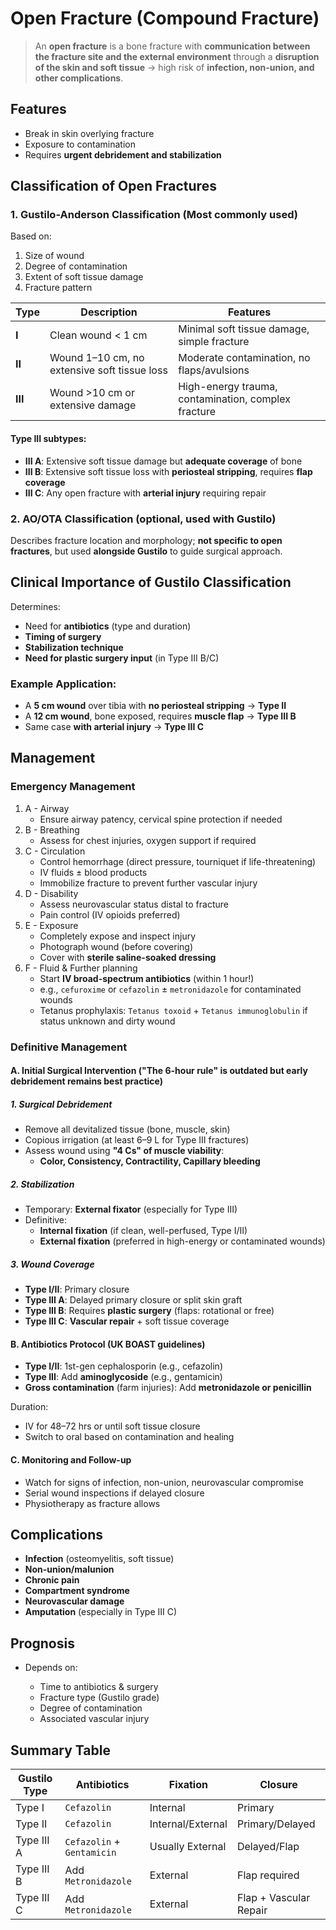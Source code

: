 # Open Fracture (Compound Fracture)

> An **open fracture** is a bone fracture with **communication between the fracture site and the external environment** through a **disruption of the skin and soft tissue** → high risk of **infection, non-union, and other complications**.

## Features

- Break in skin overlying fracture
- Exposure to contamination
- Requires **urgent debridement and stabilization**

## Classification of Open Fractures

### 1. Gustilo-Anderson Classification (Most commonly used)

Based on:

1. Size of wound
1. Degree of contamination
1. Extent of soft tissue damage
1. Fracture pattern

| Type    | Description                                  | Features                                            |
| ------- | -------------------------------------------- | --------------------------------------------------- |
| **I**   | Clean wound < 1 cm                           | Minimal soft tissue damage, simple fracture         |
| **II**  | Wound 1–10 cm, no extensive soft tissue loss | Moderate contamination, no flaps/avulsions          |
| **III** | Wound >10 cm or extensive damage             | High-energy trauma, contamination, complex fracture |

#### Type III subtypes:

- **III A**: Extensive soft tissue damage but **adequate coverage** of bone
- **III B**: Extensive soft tissue loss with **periosteal stripping**, requires **flap coverage**
- **III C**: Any open fracture with **arterial injury** requiring repair

### 2. AO/OTA Classification (optional, used with Gustilo)

Describes fracture location and morphology; **not specific to open fractures**, but used **alongside Gustilo** to guide surgical approach.

## Clinical Importance of Gustilo Classification

Determines:

- Need for **antibiotics** (type and duration)
- **Timing of surgery**
- **Stabilization technique**
- **Need for plastic surgery input** (in Type III B/C)

### Example Application:

- A **5 cm wound** over tibia with **no periosteal stripping** → **Type II**
- A **12 cm wound**, bone exposed, requires **muscle flap** → **Type III B**
- Same case **with arterial injury** → **Type III C**

## Management

### Emergency Management

1. A - Airway
   - Ensure airway patency, cervical spine protection if needed
1. B - Breathing
   - Assess for chest injuries, oxygen support if required
1. C - Circulation
   - Control hemorrhage (direct pressure, tourniquet if life-threatening)
   - IV fluids ± blood products
   - Immobilize fracture to prevent further vascular injury
1. D - Disability
   - Assess neurovascular status distal to fracture
   - Pain control (IV opioids preferred)
1. E - Exposure
   - Completely expose and inspect injury
   - Photograph wound (before covering)
   - Cover with **sterile saline-soaked dressing**
1. F - Fluid & Further planning
   - Start **IV broad-spectrum antibiotics** (within 1 hour!)
   - e.g., `cefuroxime` or `cefazolin` ± `metronidazole` for contaminated wounds
   - Tetanus prophylaxis: `Tetanus toxoid` + `Tetanus immunoglobulin` if status unknown and dirty wound

### Definitive Management

#### A. Initial Surgical Intervention ("The 6-hour rule" is outdated but early debridement remains best practice)

##### 1. Surgical Debridement

- Remove all devitalized tissue (bone, muscle, skin)
- Copious irrigation (at least 6–9 L for Type III fractures)
- Assess wound using **"4 Cs" of muscle viability**:
  - **Color, Consistency, Contractility, Capillary bleeding**

##### 2. Stabilization

- Temporary: **External fixator** (especially for Type III)
- Definitive:
  - **Internal fixation** (if clean, well-perfused, Type I/II)
  - **External fixation** (preferred in high-energy or contaminated wounds)

##### 3. Wound Coverage

- **Type I/II**: Primary closure
- **Type III A**: Delayed primary closure or split skin graft
- **Type III B**: Requires **plastic surgery** (flaps: rotational or free)
- **Type III C**: **Vascular repair** + soft tissue coverage

#### B. Antibiotics Protocol (UK BOAST guidelines)

- **Type I/II**: 1st-gen cephalosporin (e.g., cefazolin)
- **Type III**: Add **aminoglycoside** (e.g., gentamicin)
- **Gross contamination** (farm injuries): Add **metronidazole or penicillin**

Duration:

- IV for 48–72 hrs or until soft tissue closure
- Switch to oral based on contamination and healing

#### C. Monitoring and Follow-up

- Watch for signs of infection, non-union, neurovascular compromise
- Serial wound inspections if delayed closure
- Physiotherapy as fracture allows

## Complications

- **Infection** (osteomyelitis, soft tissue)
- **Non-union/malunion**
- **Chronic pain**
- **Compartment syndrome**
- **Neurovascular damage**
- **Amputation** (especially in Type III C)

## Prognosis

- Depends on:

  - Time to antibiotics & surgery
  - Fracture type (Gustilo grade)
  - Degree of contamination
  - Associated vascular injury

## Summary Table

| Gustilo Type | Antibiotics                | Fixation          | Closure                |
| ------------ | -------------------------- | ----------------- | ---------------------- |
| Type I       | `Cefazolin`                | Internal          | Primary                |
| Type II      | `Cefazolin`                | Internal/External | Primary/Delayed        |
| Type III A   | `Cefazolin` + `Gentamicin` | Usually External  | Delayed/Flap           |
| Type III B   | Add `Metronidazole`        | External          | Flap required          |
| Type III C   | Add `Metronidazole`        | External          | Flap + Vascular Repair |

